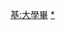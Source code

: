 {{Userbox
| border-c = #88FFFF
| border-s = 1
| id-c     = #88FFFF
| id-s     = 12
| id-fc    = #000000
| info-c   = #EEFFFF
| info-s   = 10
| info-fc  = #000000
| id       = 大學
| info     =這個用戶已經[[:Category:大學畢業維基人|大學畢業]]。
}}<includeonly>

[[Category:大學畢業維基人|{{PAGENAME}}]]

</includeonly><noinclude>

[[Category:學位用戶框模板|基:大學畢]]
[[Category:大學畢業維基人|*]]

</noinclude>